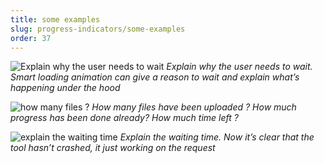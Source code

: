 ```yaml
---
title: some examples
slug: progress-indicators/some-examples
order: 37
---
```


<SlideTemplate title="Some examples">

![Explain why the user needs to wait](/gif/loader_example1.gif)
*Explain why the user needs to wait. Smart loading animation can give a reason to wait and explain what’s happening under the hood*

![how many files ?](/gif/loader_example2.gif)
*How many files have been uploaded ? How much progress has been done already? How much time left ?*

![explain the waiting time](/gif/loader_example3.gif)
*Explain the waiting time. Now it’s clear that the tool hasn’t crashed, it just working on the request*

</SlideTemplate>

